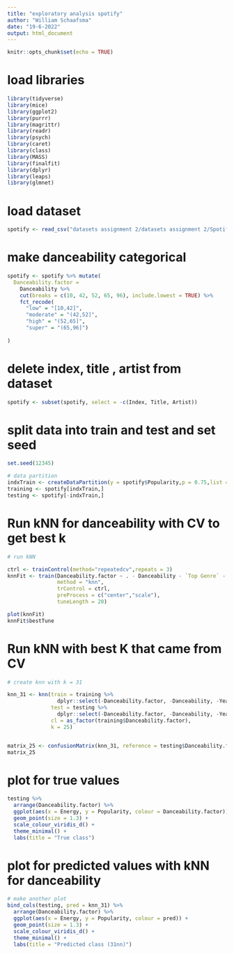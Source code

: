 ```yaml
---
title: "exploratory analysis spotify"
author: "William Schaafsma"
date: "19-6-2022"
output: html_document
---
```


```r
knitr::opts_chunk$set(echo = TRUE)
```

# load libraries
```r
library(tidyverse)
library(mice)
library(ggplot2)
library(purrr)
library(magrittr)
library(readr)
library(psych)
library(caret)
library(class)
library(MASS)
library(finalfit)
library(dplyr)
library(leaps)
library(glmnet)
```

# load dataset
```r
spotify <- read_csv("datasets assignment 2/datasets assignment 2/Spotify-2000.csv")
```

# make danceability categorical
```r
spotify <- spotify %>% mutate(
  Danceability.factor = 
    Danceability %>% 
    cut(breaks = c(10, 42, 52, 65, 96), include.lowest = TRUE) %>% 
    fct_recode(
      "low" = "[10,42]",
      "moderate" = "(42,52]",
      "high" = "(52,65]",
      "super" = "(65,96]")
    
)
```

# delete index, title , artist from dataset
```r
spotify <- subset(spotify, select = -c(Index, Title, Artist))
```

# split data into train and test and set seed
```r
set.seed(12345)

# data partition
indxTrain <- createDataPartition(y = spotify$Popularity,p = 0.75,list = FALSE)
training <- spotify[indxTrain,]
testing <- spotify[-indxTrain,]

```


# Run kNN for danceability with CV to get best k
```r

# run kNN

ctrl <- trainControl(method="repeatedcv",repeats = 3)
knnFit <- train(Danceability.factor ~ . - Danceability - `Top Genre` - Year, data = training, 
                method = "knn", 
                trControl = ctrl, 
                preProcess = c("center","scale"),
                tuneLength = 20)

plot(knnFit)
knnFit$bestTune
```

# Run kNN with best K that came from CV
```r
# create knn with k = 31

knn_31 <- knn(train = training %>% 
                dplyr::select(-Danceability.factor, -Danceability, -Year, -`Top Genre`),
              test = testing %>% 
                dplyr::select(-Danceability.factor, -Danceability, -Year, -`Top Genre`),
              cl = as_factor(training$Danceability.factor),
              k = 25)


matrix_25 <- confusionMatrix(knn_31, reference = testing$Danceability.factor)
matrix_25
```
# plot for true values
```r
testing %>% 
  arrange(Danceability.factor) %>% 
  ggplot(aes(x = Energy, y = Popularity, colour = Danceability.factor)) +
  geom_point(size = 1.3) + 
  scale_colour_viridis_d() +
  theme_minimal() +
  labs(title = "True class")
```

# plot for predicted values with kNN for danceability
```r
# make another plot
bind_cols(testing, pred = knn_31) %>% 
  arrange(Danceability.factor) %>% 
  ggplot(aes(x = Energy, y = Popularity, colour = pred)) +
  geom_point(size = 1.3) + 
  scale_colour_viridis_d() +
  theme_minimal() +
  labs(title = "Predicted class (31nn)")
```






